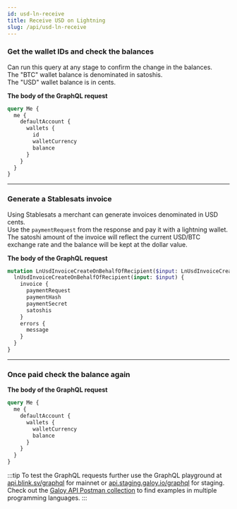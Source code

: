 ```yaml
---
id: usd-ln-receive
title: Receive USD on Lightning
slug: /api/usd-ln-receive
---
```



<AuthProvider>

  <SetApiEndpoint />

  <SetAuthToken />

### Get the wallet IDs and check the balances

Can run this query at any stage to confirm the change in the balances.<br />
The "BTC" wallet balance is denominated in satoshis.<br />
The "USD" wallet balance is in cents.

**The body of the GraphQL request**

```graphql
query Me {
  me {
    defaultAccount {
      wallets {
        id
        walletCurrency
        balance
      }
    }
  }
}
```

  <GetWalletDataUsd />

---

### Generate a Stablesats invoice

Using Stablesats a merchant can generate invoices denominated in USD cents. <br />
Use the `paymentRequest` from the response and pay it with a lightning wallet.<br />
The satoshi amount of the invoice will reflect the current USD/BTC exchange rate and the balance will be kept at the dollar value.

**The body of the GraphQL request**

```graphql
mutation LnUsdInvoiceCreateOnBehalfOfRecipient($input: LnUsdInvoiceCreateOnBehalfOfRecipientInput!) {
  lnUsdInvoiceCreateOnBehalfOfRecipient(input: $input) {
    invoice {
      paymentRequest
      paymentHash
      paymentSecret
      satoshis
    }
    errors {
      message
    }
  }
}
```

  <LnUsdInvoiceCreateOnBehalfOfRecipient />

---

### Once paid check the balance again

**The body of the GraphQL request**

```graphql
query Me {
  me {
    defaultAccount {
      wallets {
        walletCurrency
        balance
      }
    }
  }
}
```

  <GetBalance />

</AuthProvider>

:::tip
To test the GraphQL requests further use the GraphQL playground at [api.blink.sv/graphql](https://api.blink.sv/graphql) for mainnet or [api.staging.galoy.io/graphql](https://api.staging.galoy.io/graphql) for staging.<br />
Check out the [Galoy API Postman collection](https://documenter.getpostman.com/view/29391384/2s9YCAQq3z#ed78e464-9874-4bf7-9b7b-92e5a898db83) to find examples in multiple programming languages.
:::
